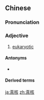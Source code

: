 ==Chinese==
{{zh-forms}}

===Pronunciation===
{{zh-pron
|m=zhēnhé
|cat=a
}}

===Adjective===
{{zh-adj}}

# {{lb|zh|attributive}} [[eukaryotic]]

====Antonyms====
* {{zh-l|原核}}

====Derived terms====
{{zh-der|真核生物}}

[[ja:真核]]
[[zh:真核]]